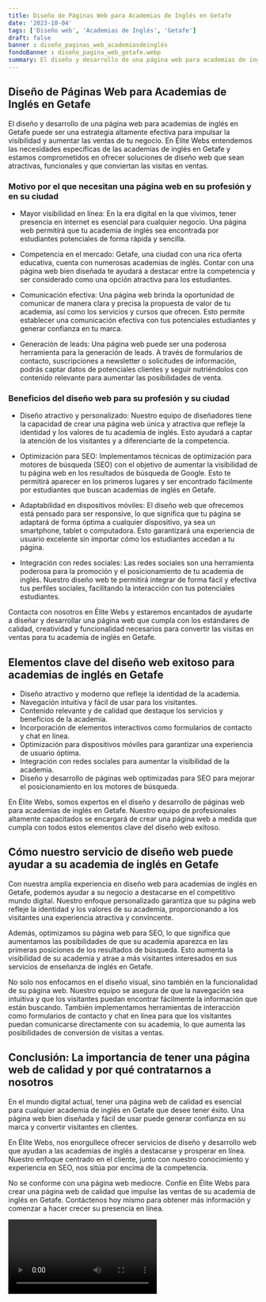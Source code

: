 ```yaml
---
title: Diseño de Páginas Web para Academias de Inglés en Getafe
date: '2023-10-04'
tags: ['Diseño web', 'Academias de Inglés', 'Getafe']
draft: false
banner : diseño_paginas_web_academiasdeinglés
fondoBanner : diseño_pagina_web_getafe.webp
summary: El diseño y desarrollo de una página web para academias de inglés en Getafe puede ser una estrategia altamente efectiva para impulsar la visibilidad y aumentar las ventas de tu negocio. En Élite Webs entendemos las necesidades específicas de las academias de inglés en Getafe y estamos comprometidos en ofrecer soluciones de diseño web que sean atractivas, funcionales y que conviertan las visitas en ventas.
---
```


## Diseño de Páginas Web para Academias de Inglés en Getafe

El diseño y desarrollo de una página web para academias de inglés en Getafe puede ser una estrategia altamente efectiva para impulsar la visibilidad y aumentar las ventas de tu negocio. En Élite Webs entendemos las necesidades específicas de las academias de inglés en Getafe y estamos comprometidos en ofrecer soluciones de diseño web que sean atractivas, funcionales y que conviertan las visitas en ventas.

### Motivo por el que necesitan una página web en su profesión y en su ciudad

- Mayor visibilidad en línea: En la era digital en la que vivimos, tener presencia en internet es esencial para cualquier negocio. Una página web permitirá que tu academia de inglés sea encontrada por estudiantes potenciales de forma rápida y sencilla.

- Competencia en el mercado: Getafe, una ciudad con una rica oferta educativa, cuenta con numerosas academias de inglés. Contar con una página web bien diseñada te ayudará a destacar entre la competencia y ser considerado como una opción atractiva para los estudiantes.

- Comunicación efectiva: Una página web brinda la oportunidad de comunicar de manera clara y precisa la propuesta de valor de tu academia, así como los servicios y cursos que ofrecen. Esto permite establecer una comunicación efectiva con tus potenciales estudiantes y generar confianza en tu marca.

- Generación de leads: Una página web puede ser una poderosa herramienta para la generación de leads. A través de formularios de contacto, suscripciones a newsletter o solicitudes de información, podrás captar datos de potenciales clientes y seguir nutriéndolos con contenido relevante para aumentar las posibilidades de venta.

### Beneficios del diseño web para su profesión y su ciudad

- Diseño atractivo y personalizado: Nuestro equipo de diseñadores tiene la capacidad de crear una página web única y atractiva que refleje la identidad y los valores de tu academia de inglés. Esto ayudará a captar la atención de los visitantes y a diferenciarte de la competencia.

- Optimización para SEO: Implementamos técnicas de optimización para motores de búsqueda (SEO) con el objetivo de aumentar la visibilidad de tu página web en los resultados de búsqueda de Google. Esto te permitirá aparecer en los primeros lugares y ser encontrado fácilmente por estudiantes que buscan academias de inglés en Getafe.

- Adaptabilidad en dispositivos móviles: El diseño web que ofrecemos está pensado para ser responsive, lo que significa que tu página se adaptará de forma óptima a cualquier dispositivo, ya sea un smartphone, tablet o computadora. Esto garantizará una experiencia de usuario excelente sin importar cómo los estudiantes accedan a tu página.

- Integración con redes sociales: Las redes sociales son una herramienta poderosa para la promoción y el posicionamiento de tu academia de inglés. Nuestro diseño web te permitirá integrar de forma fácil y efectiva tus perfiles sociales, facilitando la interacción con tus potenciales estudiantes.

Contacta con nosotros en Élite Webs y estaremos encantados de ayudarte a diseñar y desarrollar una página web que cumpla con los estándares de calidad, creatividad y funcionalidad necesarios para convertir las visitas en ventas para tu academia de inglés en Getafe.

<GifSeo />

<Cta />

## Elementos clave del diseño web exitoso para academias de inglés en Getafe

- Diseño atractivo y moderno que refleje la identidad de la academia.
- Navegación intuitiva y fácil de usar para los visitantes.
- Contenido relevante y de calidad que destaque los servicios y beneficios de la academia.
- Incorporación de elementos interactivos como formularios de contacto y chat en línea.
- Optimización para dispositivos móviles para garantizar una experiencia de usuario óptima.
- Integración con redes sociales para aumentar la visibilidad de la academia.
- Diseño y desarrollo de páginas web optimizadas para SEO para mejorar el posicionamiento en los motores de búsqueda.

En Élite Webs, somos expertos en el diseño y desarrollo de páginas web para academias de inglés en Getafe. Nuestro equipo de profesionales altamente capacitados se encargará de crear una página web a medida que cumpla con todos estos elementos clave del diseño web exitoso.

## Cómo nuestro servicio de diseño web puede ayudar a su academia de inglés en Getafe

Con nuestra amplia experiencia en diseño web para academias de inglés en Getafe, podemos ayudar a su negocio a destacarse en el competitivo mundo digital. Nuestro enfoque personalizado garantiza que su página web refleje la identidad y los valores de su academia, proporcionando a los visitantes una experiencia atractiva y convincente.

Además, optimizamos su página web para SEO, lo que significa que aumentamos las posibilidades de que su academia aparezca en las primeras posiciones de los resultados de búsqueda. Esto aumenta la visibilidad de su academia y atrae a más visitantes interesados en sus servicios de enseñanza de inglés en Getafe.

No solo nos enfocamos en el diseño visual, sino también en la funcionalidad de su página web. Nuestro equipo se asegura de que la navegación sea intuitiva y que los visitantes puedan encontrar fácilmente la información que están buscando. También implementamos herramientas de interacción como formularios de contacto y chat en línea para que los visitantes puedan comunicarse directamente con su academia, lo que aumenta las posibilidades de conversión de visitas a ventas.

## Conclusión: La importancia de tener una página web de calidad y por qué contratarnos a nosotros

En el mundo digital actual, tener una página web de calidad es esencial para cualquier academia de inglés en Getafe que desee tener éxito. Una página web bien diseñada y fácil de usar puede generar confianza en su marca y convertir visitantes en clientes.

En Élite Webs, nos enorgullece ofrecer servicios de diseño y desarrollo web que ayudan a las academias de inglés a destacarse y prosperar en línea. Nuestro enfoque centrado en el cliente, junto con nuestro conocimiento y experiencia en SEO, nos sitúa por encima de la competencia.

No se conforme con una página web mediocre. Confíe en Élite Webs para crear una página web de calidad que impulse las ventas de su academia de inglés en Getafe. Contáctenos hoy mismo para obtener más información y comenzar a hacer crecer su presencia en línea.

<Video />

<CtaBot job='Academias de Inglés' city='Getafe'/>

<Gmaps query='Getafe+españa+maps' />